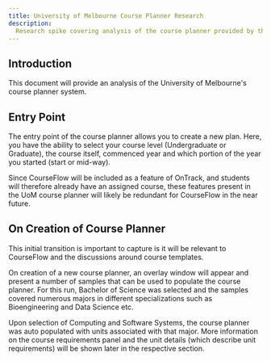```yaml
---
title: University of Melbourne Course Planner Research
description:
  Research spike covering analysis of the course planner provided by the University of Melbourne.
---
```


## Introduction

This document will provide an analysis of the University of Melbourne's course planner system.

## Entry Point

The entry point of the course planner allows you to create a new plan. Here, you have the ability to
select your course level (Undergraduate or Graduate), the course itself, commenced year and which
portion of the year you started (start or mid-way).

Since CourseFlow will be included as a feature of OnTrack, and students will therefore already have
an assigned course, these features present in the UoM course planner will likely be redundant for
CourseFlow in the near future.

## On Creation of Course Planner

This initial transition is important to capture is it will be relevant to CourseFlow and the
discussions around course templates.

On creation of a new course planner, an overlay window will appear and present a number of samples
that can be used to populate the course planner. For this run, Bachelor of Science was selected and
the samples covered numerous majors in different specializations such as Bioengineering and Data
Science etc.

Upon selection of Computing and Software Systems, the course planner was auto populated with units
associated with that major. More information on the course requirements panel and the unit details
(which describe unit requirements) will be shown later in the respective section.
